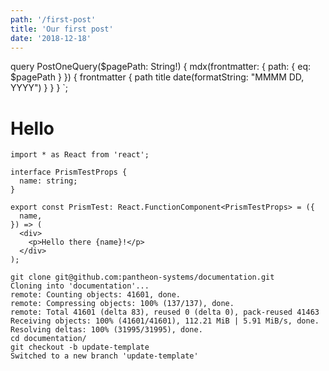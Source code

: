 ```yaml
---
path: '/first-post'
title: 'Our first post'
date: '2018-12-18'
---
```


<!-- change the Prismjs theme in 'gatsby-browser.js' -->


  query PostOneQuery($pagePath: String!) {
    mdx(frontmatter: { path: { eq: $pagePath } }) {
      frontmatter {
        path
        title
        date(formatString: "MMMM DD, YYYY")
      }
    }
  }
`;

# Hello

<Hello />

```tsx
import * as React from 'react';

interface PrismTestProps {
  name: string;
}

export const PrismTest: React.FunctionComponent<PrismTestProps> = ({
  name,
}) => (
  <div>
    <p>Hello there {name}!</p>
  </div>
);
```

```bash{outputLines: 2-7,10}
git clone git@github.com:pantheon-systems/documentation.git
Cloning into 'documentation'...
remote: Counting objects: 41601, done.
remote: Compressing objects: 100% (137/137), done.
remote: Total 41601 (delta 83), reused 0 (delta 0), pack-reused 41463
Receiving objects: 100% (41601/41601), 112.21 MiB | 5.91 MiB/s, done.
Resolving deltas: 100% (31995/31995), done.
cd documentation/
git checkout -b update-template
Switched to a new branch 'update-template'
```